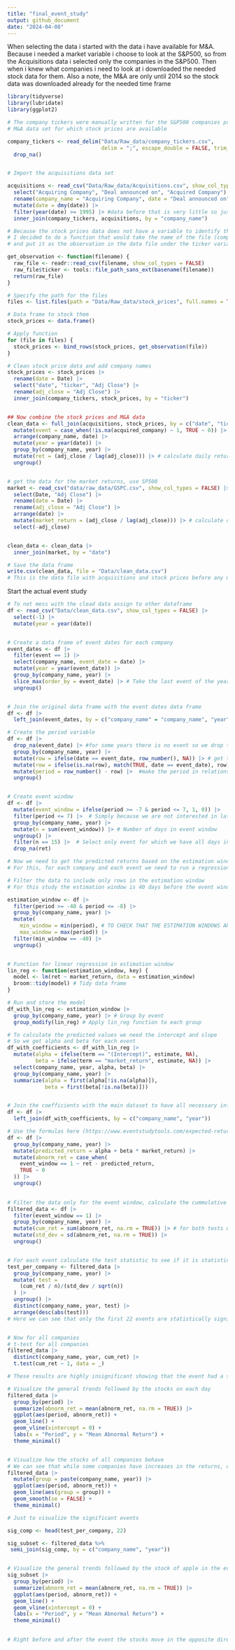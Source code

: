 ```yaml
---
title: "final_event_study"
output: github_document
date: "2024-04-08"
---
```


When selecting the data i started with the data i have available for M&A.
Because i needed a market variable i choose to look at the S&P500, so from the
Acquisitions data i selected only the companies in the S&P500.
Then when i knew what companies i need to look at i downloaded the needed stock data for them.
Also a note, the M&A are only until 2014 so the stock data was downloaded already
for the needed time frame

```r
library(tidyverse)
library(lubridate)
library(ggplot2)
```


```r

# The company tickers were manually written for the S&P500 companies present in the
# M&A data set for which stock prices are available

company_tickers <- read_delim("Data/Raw_data/company_tickers.csv", 
                              delim = ";", escape_double = FALSE, trim_ws = TRUE,show_col_types = FALSE) |> 
  drop_na()


# Import the acquisitions data set

acquisitions <- read_csv("Data/Raw_data/Acquisitions.csv", show_col_types = FALSE) |> 
  select("Acquiring Company", "Deal announced on", "Acquired Company") |>
  rename(company_name = "Acquiring Company", date = "Deal announced on", acquired_company = "Acquired Company") |>
  mutate(date = dmy(date)) |>
  filter(year(date) >= 1995) |> #data before that is very little so just filtered it out
  inner_join(company_tickers, acquisitions, by = "company_name") 

```


```r

# Because the stock prices data does not have a variable to identify the company by
# I decided to do a function that would take the name of the file (company ticker)
# and put it as the observation in the data file under the ticker variable

get_observation <- function(filename) {
  raw_file <- readr::read_csv(filename, show_col_types = FALSE)
  raw_file$ticker <- tools::file_path_sans_ext(basename(filename))
  return(raw_file)
}

# Specify the path for the files
files <- list.files(path = "Data/Raw_data/stock_prices", full.names = TRUE)

# Data frame to stock them
stock_prices <- data.frame()

# Apply function
for (file in files) {
  stock_prices <- bind_rows(stock_prices, get_observation(file))
}

```


```r


# Clean stock price data and add company names
stock_prices <- stock_prices |>
  rename(date = Date) |>
  select("date", "ticker", "Adj Close") |>
  rename(adj_close = "Adj Close") |>
  inner_join(company_tickers, stock_prices, by = "ticker") 


## Now combine the stock prices and M&A data
clean_data <- full_join(acquisitions, stock_prices, by = c("date", "ticker", "company_name")) |>
  mutate(event = case_when(!is.na(acquired_company) ~ 1, TRUE ~ 0)) |> # creates dummy, if there was an acquisition = 1
  arrange(company_name, date) |> 
  mutate(year = year(date)) |> 
  group_by(company_name, year) |>
  mutate(ret = (adj_close / lag(adj_close))) |> # calculate daily returns change in the stock's price
  ungroup()


# get the data for the market returns, use SP500
market <- read_csv("data/raw_data/GSPC.csv", show_col_types = FALSE) |>
  select(Date, "Adj Close") |>
  rename(date = Date) |>
  rename(adj_close = "Adj Close") |>
  arrange(date) |> 
  mutate(market_return = (adj_close / lag(adj_close))) |> # calculate daily returns change in the stock's price
  select(-adj_close)


clean_data <- clean_data |>
  inner_join(market, by = "date")

# Save the data frame
write.csv(clean_data, file = "Data/clean_data.csv")
# This is the data file with acquisitions and stock prices before any manipulations


```


######################### Start the actual event study ######################### 


```r


# To not mess with the clead data assign to other dataframe
df <- read_csv("Data/clean_data.csv", show_col_types = FALSE) |>
  select(-1) |> 
  mutate(year = year(date)) 


# Create a data frame of event dates for each company
event_dates <- df |>
  filter(event == 1) |>
  select(company_name, event_date = date) |>
  mutate(year = year(event_date)) |>
  group_by(company_name, year) |>
  slice_max(order_by = event_date) |> # Take the last event of the year to make sure there is enough data before the event happened
  ungroup()


# Join the original data frame with the event dates data frame
df <- df |>
  left_join(event_dates, by = c("company_name" = "company_name", "year" = "year"))

# Create the period variable
df <- df |>
  drop_na(event_date) |> #for some years there is no event so we drop those observations
  group_by(company_name, year) |>
  mutate(row = ifelse(date == event_date, row_number(), NA)) |> # get the row number of when event happened
  mutate(row = ifelse(is.na(row), match(TRUE, date == event_date), row)) |> # make sure the row is equal to event row for whole year
  mutate(period = row_number() - row) |>  #make the period in relationship to the event day
  ungroup() 


# Create event window
df <- df |>
  mutate(event_window = ifelse(period >= -7 & period <= 7, 1, 0)) |>
  filter(period <= 7) |>  # Simply because we are not interested in later days
  group_by(company_name, year) |> 
  mutate(n = sum(event_window)) |> # Number of days in event window
  ungroup() |> 
  filter(n == 15) |>  # Select only event for which we have all days in event window
  drop_na(ret)

```



```r

# Now we need to get the predicted returns based on the estimation window 
# For this, for each company and each event we need to run a regression of ret on market_return

# Filter the data to include only rows in the estimation window
# For this study the estimation window is 40 days before the event window.

estimation_window <- df |>
  filter(period >= -40 & period <= -8) |> 
  group_by(company_name, year) |> 
  mutate(
    min_window = min(period), # TO CHECK THAT THE ESTIMATION WINDOWS ARE THE SAME
    max_window = max(period)) |> 
  filter(min_window == -40) |> 
  ungroup()


# Function for linear regression in estimation window
lin_reg <- function(estimation_window, key) {
  model <- lm(ret ~ market_return, data = estimation_window)
  broom::tidy(model) # Tidy data frame
}

# Run and store the model
df_with_lin_reg <- estimation_window |> 
  group_by(company_name, year) |> # Group by event
  group_modify(lin_reg) # Apply lin_reg function to each group

# To calculate the predicted values we need the intercept and slope
# So we get alpha and beta for each event
df_with_coefficients <- df_with_lin_reg |> 
  mutate(alpha = ifelse(term == "(Intercept)", estimate, NA),
         beta = ifelse(term == "market_return", estimate, NA)) |> 
  select(company_name, year, alpha, beta) |> 
  group_by(company_name, year) |> 
  summarize(alpha = first(alpha[!is.na(alpha)]),
            beta = first(beta[!is.na(beta)]))   


# Join the coefficients with the main dataset to have all necessary information in one place
df <- df |> 
  left_join(df_with_coefficients, by = c("company_name", "year"))

```


```r

# Use the formulas here (https://www.eventstudytools.com/expected-return-models) to calculate normal(predicted) and abnormal returns using the market model.
df <- df |> 
  group_by(company_name, year) |> 
  mutate(predicted_return = alpha + beta * market_return) |> 
  mutate(abnorm_ret = case_when(
    event_window == 1 ~ ret - predicted_return,
    TRUE ~ 0
  )) |> 
  ungroup()
  


```


```r

# Filter the data only for the event window, calculate the cummulative abnormal returns and the standard deviation for each event
filtered_data <- df |>
  filter(event_window == 1) |> 
  group_by(company_name, year) |>
  mutate(cum_ret = sum(abnorm_ret, na.rm = TRUE)) |> # for both tests we just need the total cummulative return
  mutate(std_dev = sd(abnorm_ret, na.rm = TRUE)) |> 
  ungroup()


# For each event calculate the test statistic to see if it is statistically different from zero
test_per_company <- filtered_data |> 
  group_by(company_name, year) |> 
  mutate( test = 
    (cum_ret / n)/(std_dev / sqrt(n))
  ) |> 
  ungroup() |> 
  distinct(company_name, year, test) |>
  arrange(desc(abs(test)))
# Here we can see that only the first 22 events are statistically significant, meaning that only for these events the impact of the M&A is different from zero. 


# Now for all companies
# t-test for all companies
filtered_data |>
  distinct(company_name, year, cum_ret) |>
  t.test(cum_ret ~ 1, data = _)

# These results are highly insignificant showing that the event had a statistically insignificant impact on the cumulative abnormal returns of all companies. This can be explained by the fact that the stock market is highly unpredictable so the same event will impact a company's stock prices in completely different ways as it is dependent on so many other factors. 

```

```r

# Visualize the general trends followed by the stocks on each day
filtered_data |>
  group_by(period) |>
  summarize(abnorm_ret = mean(abnorm_ret, na.rm = TRUE)) |>
  ggplot(aes(period, abnorm_ret)) +
  geom_line() +
  geom_vline(xintercept = 0) +
  labs(x = "Period", y = "Mean Abnormal Return") +
  theme_minimal()



```



```r
  
# Visualize how the stocks of all companies behave
# We can see that while some companies have increases in the returns, others have decreseases which in the end collapse to approximatelly zero which may be an explanation of why the effects over all companies are not significant. 
filtered_data |>
  mutate(group = paste(company_name, year)) |>
  ggplot(aes(period, abnorm_ret)) +
  geom_line(aes(group = group)) +
  geom_smooth(se = FALSE) +
  theme_minimal()
```



```r

# Just to visualize the significant events

sig_comp <- head(test_per_company, 22)

sig_subset <- filtered_data %>%
 semi_join(sig_comp, by = c("company_name", "year"))


# Visualize the general trends followed by the stock of apple in the event that is statistically significant
sig_subset |>
  group_by(period) |>
  summarize(abnorm_ret = mean(abnorm_ret, na.rm = TRUE)) |>
  ggplot(aes(period, abnorm_ret)) +
  geom_line() +
  geom_vline(xintercept = 0) +
  labs(x = "Period", y = "Mean Abnormal Return") +
  theme_minimal()

  
# Right before and after the event the stocks move in the opposite direction compared to the average of all companies.

```

